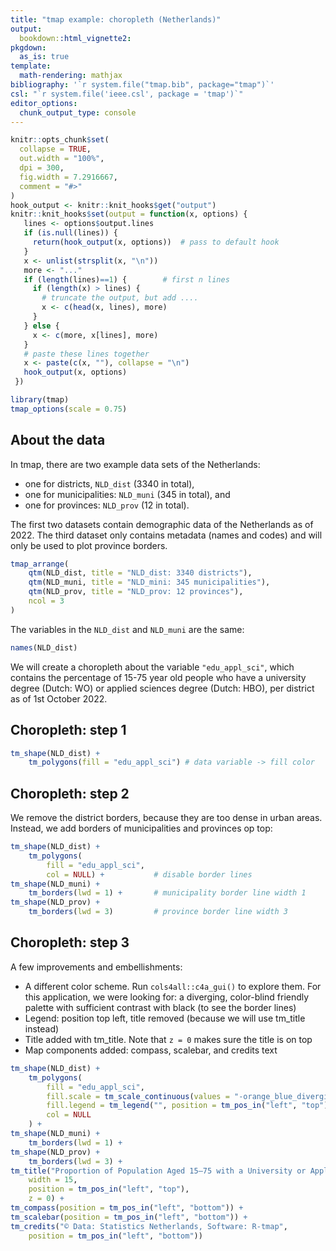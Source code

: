 ```yaml
---
title: "tmap example: choropleth (Netherlands)"
output: 
  bookdown::html_vignette2:
pkgdown:
  as_is: true
template:
  math-rendering: mathjax
bibliography: '`r system.file("tmap.bib", package="tmap")`'
csl: "`r system.file('ieee.csl', package = 'tmap')`"
editor_options: 
  chunk_output_type: console
---
```


```r
knitr::opts_chunk$set(
  collapse = TRUE,
  out.width = "100%",
  dpi = 300,
  fig.width = 7.2916667,
  comment = "#>"
)
hook_output <- knitr::knit_hooks$get("output")
knitr::knit_hooks$set(output = function(x, options) {
   lines <- options$output.lines
   if (is.null(lines)) {
     return(hook_output(x, options))  # pass to default hook
   }
   x <- unlist(strsplit(x, "\n"))
   more <- "..."
   if (length(lines)==1) {        # first n lines
     if (length(x) > lines) {
       # truncate the output, but add ....
       x <- c(head(x, lines), more)
     }
   } else {
     x <- c(more, x[lines], more)
   }
   # paste these lines together
   x <- paste(c(x, ""), collapse = "\n")
   hook_output(x, options)
 })

```

```r
library(tmap)
tmap_options(scale = 0.75)
```


## About the data

In tmap, there are two example data sets of the Netherlands:

* one for districts, `NLD_dist` (3340 in total),
* one for municipalities: `NLD_muni` (345 in total), and 
* one for provinces: `NLD_prov` (12 in total).

The first two datasets contain demographic data of the Netherlands as of 2022. The third dataset only contains metadata (names and codes) and will only be used to plot province borders. 

```r
tmap_arrange(
	qtm(NLD_dist, title = "NLD_dist: 3340 districts"),
	qtm(NLD_muni, title = "NLD_mini: 345 municipalities"),
	qtm(NLD_prov, title = "NLD_prov: 12 provinces"),
	ncol = 3
)
```


The variables in the `NLD_dist` and `NLD_muni` are the same:

```r
names(NLD_dist)
```

We will create a choropleth about the variable `"edu_appl_sci"`, which contains the percentage of 15-75 year old people who have a university degree (Dutch: WO) or applied sciences degree (Dutch: HBO), per district as of 1st October 2022.

## Choropleth: step 1

```r
tm_shape(NLD_dist) +
    tm_polygons(fill = "edu_appl_sci") # data variable -> fill color
```

## Choropleth: step 2

We remove the district borders, because they are too dense in urban areas. Instead, we add borders of municipalities and provinces op top:

```r
tm_shape(NLD_dist) +
    tm_polygons(
        fill = "edu_appl_sci",
        col = NULL) +           # disable border lines
tm_shape(NLD_muni) +
	tm_borders(lwd = 1) +       # municipality border line width 1
tm_shape(NLD_prov) +
	tm_borders(lwd = 3)         # province border line width 3
```

## Choropleth: step 3

A few improvements and embellishments:

* A different color scheme. Run `cols4all::c4a_gui()` to explore them. For this application, we were looking for: a diverging, color-blind friendly palette with sufficient contrast with black (to see the border lines)
* Legend: position top left, title removed (because we will use tm_title instead)
* Title added with tm_title. Note that `z = 0` makes sure the title is on top
* Map components added: compass, scalebar, and credits text

```r
tm_shape(NLD_dist) +
    tm_polygons(
        fill = "edu_appl_sci",
        fill.scale = tm_scale_continuous(values = "-orange_blue_diverging"),
        fill.legend = tm_legend("", position = tm_pos_in("left", "top")),
        col = NULL
    ) + 
tm_shape(NLD_muni) +
	tm_borders(lwd = 1) +
tm_shape(NLD_prov) +
	tm_borders(lwd = 3) + 
tm_title("Proportion of Population Aged 15–75 with a University or Applied Sciences Degree by District (as of October 1, 2022)", 
    width = 15, 
    position = tm_pos_in("left", "top"), 
    z = 0) +
tm_compass(position = tm_pos_in("left", "bottom")) +
tm_scalebar(position = tm_pos_in("left", "bottom")) +
tm_credits("© Data: Statistics Netherlands, Software: R-tmap",
    position = tm_pos_in("left", "bottom"))
```
